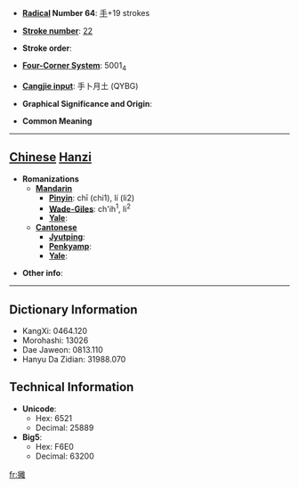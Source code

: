 * '''[[Wiktionary:Chinese radical index| Radical]] Number 64''': [[Wiktionary:Chinese radical index 手|手]]+19 strokes

* '''[[Wiktionary:Chinese total strokes index|Stroke number]]''': [[Wiktionary:Chinese total strokes index 22|22]]

* '''Stroke order''': 

* '''[[Wiktionary:Chinese four corner index|Four-Corner System]]''': 5001<sub>4</sub>

* '''[[Wiktionary:Chinese Cangjie index|Cangjie input]]''': 手卜月土 (QYBG)

* '''Graphical Significance and Origin''': 

* '''Common Meaning'''

----

== [[Chinese]] [[Hanzi]] ==

* '''Romanizations'''
** '''[[Mandarin]]'''
*** '''[[Pinyin]]''': chī (chi1), lí (li2)
*** '''[[Wade-Giles]]''': ch'ih<sup>1</sup>, li<sup>2</sup>
*** '''[[Yale]]''': 
** '''[[Cantonese]]'''
*** '''[[Jyutping]]''':
*** '''[[Penkyamp]]''': 
*** '''[[Yale]]''': 

* '''Other info''': 

----

== Dictionary Information ==

* KangXi: 0464.120
* Morohashi: 13026
* Dae Jaweon: 0813.110
* Hanyu Da Zidian: 31988.070

== Technical Information ==

* '''Unicode''':
** Hex: 6521
** Decimal: 25889
* '''Big5''':
** Hex: F6E0
** Decimal: 63200

[[fr:攡]]